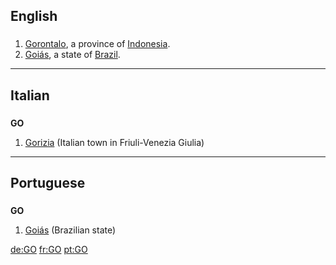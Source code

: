 ==English==
==={{abbreviation}}===
{{infl|en|abbreviation}}
#[[Gorontalo]], a province of [[Indonesia]].
#[[Goiás]], a state of [[Brazil]].
----

==Italian==

==={{abbreviation|it}}===
'''GO'''

# [[Gorizia]] (Italian town in Friuli-Venezia Giulia)

----

==Portuguese==

==={{abbreviation|pt}}===
'''GO'''

# [[Goiás]] (Brazilian state)

[[de:GO]]
[[fr:GO]]
[[pt:GO]]